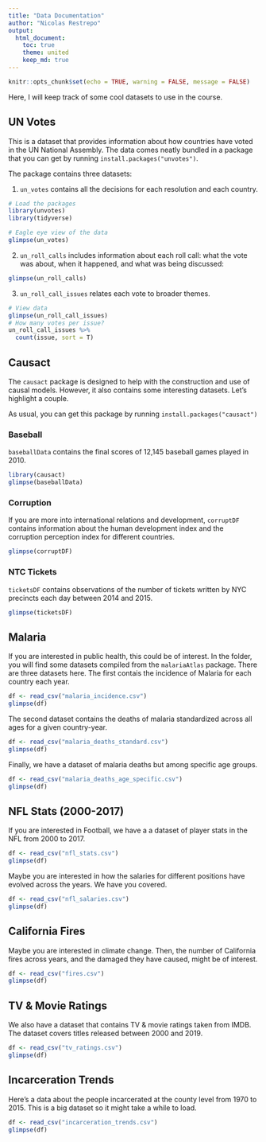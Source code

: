 ```yaml
---
title: "Data Documentation"
author: "Nicolas Restrepo"
output: 
  html_document: 
    toc: true
    theme: united
    keep_md: true
---
```


```r
knitr::opts_chunk$set(echo = TRUE, warning = FALSE, message = FALSE)
```

Here, I will keep track of some cool datasets to use in the course. 

## UN Votes 

This is a dataset that provides information about how countries have voted in the UN National Assembly. The data comes neatly bundled in a package that you can get by running `install.packages("unvotes")`.

The package contains three datasets: 

1) `un_votes` contains all the decisions for each resolution and each country. 

```r
# Load the packages
library(unvotes)
library(tidyverse)

# Eagle eye view of the data
glimpse(un_votes)
```

2) `un_roll_calls` includes information about each roll call: what the vote was about, when it happened, and what was being discussed: 

```r
glimpse(un_roll_calls)
```
3) `un_roll_call_issues` relates each vote to broader themes. 

```r
# View data 
glimpse(un_roll_call_issues)
# How many votes per issue? 
un_roll_call_issues %>% 
  count(issue, sort = T)
```

## Causact 

The `causact` package is designed to help with the construction and use of causal models. However, it also contains some interesting datasets. Let's highlight a couple. 

As usual, you can get this package by running `install.packages("causact")`

### Baseball

`baseballData` contains the final scores of 12,145 baseball games played in 2010. 

```r
library(causact)
glimpse(baseballData)
```
### Corruption 

If you are more into international relations and development, `corruptDF` contains information about the human development index and the corruption perception index for different countries. 

```r
glimpse(corruptDF)
```

### NTC Tickets

`ticketsDF` contains observations of the number of tickets written by NYC precincts each day between 2014 and 2015.

```r
glimpse(ticketsDF)
```

## Malaria 

If you are interested in public health, this could be of interest. In the folder, you will find some datasets compiled from the `malariaAtlas` package. There are three datasets here. The first contais the incidence of Malaria for each country each year. 

```r
df <- read_csv("malaria_incidence.csv")
glimpse(df)
```
The second dataset contains the deaths of malaria standardized across all ages for a given country-year. 

```r
df <- read_csv("malaria_deaths_standard.csv")
glimpse(df)
```
Finally, we have a dataset of malaria deaths but among specific age groups. 

```r
df <- read_csv("malaria_deaths_age_specific.csv")
glimpse(df)
```

## NFL Stats (2000-2017)

If you are interested in Football, we have a a dataset of player stats in the NFL from 2000 to 2017. 

```r
df <- read_csv("nfl_stats.csv")
glimpse(df)
```

Maybe you are interested in how the salaries for different positions have evolved across the years. We have you covered. 

```r
df <- read_csv("nfl_salaries.csv")
glimpse(df)
```

## California Fires 

Maybe you are interested in climate change. Then, the number of California fires across years, and the damaged they have caused, might be of interest. 

```r
df <- read_csv("fires.csv")
glimpse(df)
```

## TV & Movie Ratings 

We also have a dataset that contains TV & movie ratings taken from IMDB. The dataset covers titles released between 2000 and 2019. 

```r
df <- read_csv("tv_ratings.csv")
glimpse(df)
```

## Incarceration Trends

Here's a data about the people incarcerated at the county level from 1970 to 2015. This is a big dataset so it might take a while to load. 

```r
df <- read_csv("incarceration_trends.csv")
glimpse(df)
```

